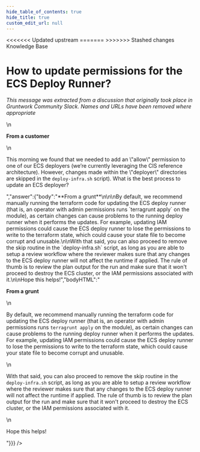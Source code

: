 ```yaml
---
hide_table_of_contents: true
hide_title: true
custom_edit_url: null
---
```



<head>
<<<<<<< Updated upstream
  <link rel="canonical" href="https://github.com/tnn-gruntwork-io/knowledge-base/discussions/24" />
=======
  <link rel="canonical" href="https://github.com/tnn-gruntwork-io/knowledge-base/discussions/24" />
>>>>>>> Stashed changes
</head>

<CenterLayout>
<span className="searchCategory">Knowledge Base</span>
<h1>How to update permissions for the ECS Deploy Runner?</h1>
<GitHub discussion={{"id":"MDEwOkRpc2N1c3Npb24zNTUzMjMy","number":24,"author":{"login":"gruntwork-support"},"title":"How to update permissions for the ECS Deploy Runner?","body":"_This message was extracted from a discussion that originally took place in Gruntwork Community Slack. Names and URLs have been removed where appropriate_\n\n\n**From a customer**\n\nThis morning we found that we needed to add an \"allow\" permission to one of our ECS deployers (we’re currently leveraging the CIS reference architecture). However, changes made within the \"deployer\" directories are skipped in the `deploy-infra.sh` script). What is the best process to update an ECS deployer?","bodyHTML":"<p dir=\"auto\"><em>This message was extracted from a discussion that originally took place in Gruntwork Community Slack. Names and URLs have been removed where appropriate</em></p>\n<p dir=\"auto\"><strong>From a customer</strong></p>\n<p dir=\"auto\">This morning we found that we needed to add an \"allow\" permission to one of our ECS deployers (we’re currently leveraging the CIS reference architecture). However, changes made within the \"deployer\" directories are skipped in the <code class=\"notranslate\">deploy-infra.sh</code> script). What is the best process to update an ECS deployer?</p>","answer":{"body":"**From a grunt**\n\n\nBy default, we recommend manually running the terraform code for updating the ECS deploy runner (that is, an operator with admin permissions runs `terragrunt apply` on the module), as certain changes can cause problems to the running deploy runner when it performs the updates. For example, updating IAM permissions could cause the ECS deploy runner to lose the permissions to write to the terraform state, which could cause your state file to become corrupt and unusable.\n\nWith that said, you can also proceed to remove the skip routine in the `deploy-infra.sh` script, as long as you are able to setup a review workflow where the reviewer makes sure that any changes to the ECS deploy runner will not affect the runtime if applied. The rule of thumb is to review the plan output for the run and make sure that it won't proceed to destroy the ECS cluster, or the IAM permissions associated with it.\n\nHope this helps!","bodyHTML":"<p dir=\"auto\"><strong>From a grunt</strong></p>\n<p dir=\"auto\">By default, we recommend manually running the terraform code for updating the ECS deploy runner (that is, an operator with admin permissions runs <code class=\"notranslate\">terragrunt apply</code> on the module), as certain changes can cause problems to the running deploy runner when it performs the updates. For example, updating IAM permissions could cause the ECS deploy runner to lose the permissions to write to the terraform state, which could cause your state file to become corrupt and unusable.</p>\n<p dir=\"auto\">With that said, you can also proceed to remove the skip routine in the <code class=\"notranslate\">deploy-infra.sh</code> script, as long as you are able to setup a review workflow where the reviewer makes sure that any changes to the ECS deploy runner will not affect the runtime if applied. The rule of thumb is to review the plan output for the run and make sure that it won't proceed to destroy the ECS cluster, or the IAM permissions associated with it.</p>\n<p dir=\"auto\">Hope this helps!</p>"}}} />

</CenterLayout>
  

<!-- ##DOCS-SOURCER-START
{
  "sourcePlugin": "github-discussions",
  "hash": "f50f63aeac0989616c8a58b1973e6e6f"
}
##DOCS-SOURCER-END -->
